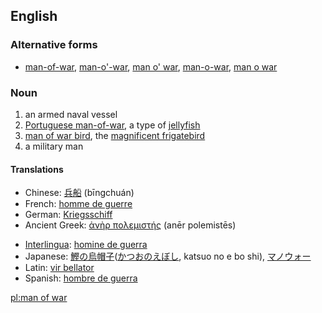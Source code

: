 ==English==

===Alternative forms===
*[[man-of-war]], [[man-o'-war]], [[man o' war]], [[man-o-war]], [[man o war]]

===Noun===
{{en-noun|sg=[[man]] [[of]] [[war]]|men of war}}

# an armed naval vessel
# [[Portuguese man-of-war]], a type of [[jellyfish]]
# [[man of war bird]], the [[w:Magnificent Frigatebird|magnificent frigatebird]]
# a military man

====Translations====
{{checktrans-top}}
*Chinese: [[兵船]] (bīngchuán)
*French: [[homme de guerre]]
*German: [[Kriegsschiff]] {{n}}
* Ancient Greek: [[ἀνὴρ πολεμιστής]] (anēr polemistēs) {{m}}
{{trans-mid}}
*[[Interlingua]]: [[homine de guerra]]
*Japanese: [[鰹の烏帽子]]([[かつおのえぼし]], katsuo no e bo shi), [[マノウォー]]
*Latin: [[vir bellator]] {{m}}
*Spanish: [[hombre de guerra]]
{{trans-bottom}}

[[pl:man of war]]